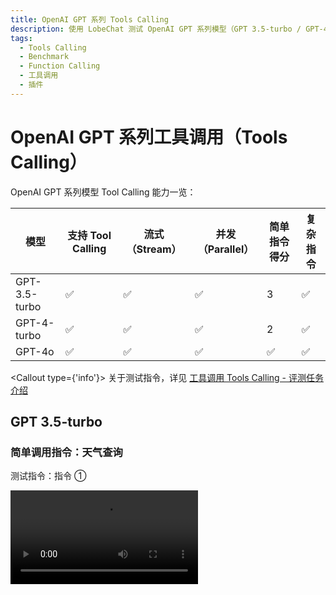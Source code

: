 ```yaml
---
title: OpenAI GPT 系列 Tools Calling
description: 使用 LobeChat 测试 OpenAI GPT 系列模型（GPT 3.5-turbo / GPT-4 /GPT-4o） 的工具调用能力，并展现评测结果
tags:
  - Tools Calling
  - Benchmark
  - Function Calling
  - 工具调用
  - 插件
---
```


# OpenAI GPT 系列工具调用（Tools Calling）

OpenAI GPT 系列模型 Tool Calling 能力一览：

| 模型          | 支持 Tool Calling | 流式 （Stream） | 并发（Parallel） | 简单指令得分 | 复杂指令 |
| ------------- | ----------------- | --------------- | ---------------- | ------------ | -------- |
| GPT-3.5-turbo | ✅                | ✅              | ✅               | 3            | ✅       |
| GPT-4-turbo   | ✅                | ✅              | ✅               | 2            | ✅       |
| GPT-4o        | ✅                | ✅              | ✅               | ✅           | ✅       |

<Callout type={'info'}>
  关于测试指令，详见 [工具调用 Tools Calling -
  评测任务介绍](/zh/docs/usage/tools-calling#评测任务介绍)
</Callout>

## GPT 3.5-turbo

### 简单调用指令：天气查询

测试指令：指令 ①

<Video src="https://github.com/lobehub/lobe-chat/assets/28616219/65901ee2-78b8-4f56-9e0d-6407c484f434" />

<Image
  alt="GPT 3.5 Turbo 简单指令的 Tool Calling"
  src="https://github.com/lobehub/lobe-chat/assets/28616219/1251dfc0-d1c4-4c3d-825e-dd6205793d53"
/>

<details>
<summary>流式 Tool Calling 原始输出：</summary>

```yml
[stream start] 2024-21-5 14:22:53.476
[chunk 0] 2024-21-5 14:22:53.481
{"id":"chatcmpl-9cRxXqXcytS0xohr9sczNjeWP4JHF","object":"chat.completion.chunk","created":1718950967,"model":"gpt-3.5-turbo-0125","system_fingerprint":null,"choices":[{"index":0,"delta":{"role":"assistant","content":""},"logprobs":null,"finish_reason":null}]}

[chunk 1] 2024-21-5 14:22:47.886
{"id":"chatcmpl-9cRxXqXcytS0xohr9sczNjeWP4JHF","object":"chat.completion.chunk","created":1718950967,"model":"gpt-3.5-turbo-0125","system_fingerprint":null,"choices":[{"index":0,"delta":{"content":"好"},"logprobs":null,"finish_reason":null}]}

[chunk 2] 2024-21-5 14:22:47.888
{"id":"chatcmpl-9cRxXqXcytS0xohr9sczNjeWP4JHF","object":"chat.completion.chunk","created":1718950967,"model":"gpt-3.5-turbo-0125","system_fingerprint":null,"choices":[{"index":0,"delta":{"content":"的"},"logprobs":null,"finish_reason":null}]}

[chunk 3] 2024-21-5 14:22:47.889
{"id":"chatcmpl-9cRxXqXcytS0xohr9sczNjeWP4JHF","object":"chat.completion.chunk","created":1718950967,"model":"gpt-3.5-turbo-0125","system_fingerprint":null,"choices":[{"index":0,"delta":{"content":"，请"},"logprobs":null,"finish_reason":null}]}

[chunk 4] 2024-21-5 14:22:47.918
{"id":"chatcmpl-9cRxXqXcytS0xohr9sczNjeWP4JHF","object":"chat.completion.chunk","created":1718950967,"model":"gpt-3.5-turbo-0125","system_fingerprint":null,"choices":[{"index":0,"delta":{"content":"稍"},"logprobs":null,"finish_reason":null}]}

[chunk 5] 2024-21-5 14:22:47.919
{"id":"chatcmpl-9cRxXqXcytS0xohr9sczNjeWP4JHF","object":"chat.completion.chunk","created":1718950967,"model":"gpt-3.5-turbo-0125","system_fingerprint":null,"choices":[{"index":0,"delta":{"content":"等"},"logprobs":null,"finish_reason":null}]}

[chunk 6] 2024-21-5 14:22:47.919
{"id":"chatcmpl-9cRxXqXcytS0xohr9sczNjeWP4JHF","object":"chat.completion.chunk","created":1718950967,"model":"gpt-3.5-turbo-0125","system_fingerprint":null,"choices":[{"index":0,"delta":{"content":"，"},"logprobs":null,"finish_reason":null}]}

[chunk 7] 2024-21-5 14:22:47.962
{"id":"chatcmpl-9cRxXqXcytS0xohr9sczNjeWP4JHF","object":"chat.completion.chunk","created":1718950967,"model":"gpt-3.5-turbo-0125","system_fingerprint":null,"choices":[{"index":0,"delta":{"content":"我"},"logprobs":null,"finish_reason":null}]}

[chunk 8] 2024-21-5 14:22:47.963
{"id":"chatcmpl-9cRxXqXcytS0xohr9sczNjeWP4JHF","object":"chat.completion.chunk","created":1718950967,"model":"gpt-3.5-turbo-0125","system_fingerprint":null,"choices":[{"index":0,"delta":{"content":"马"},"logprobs":null,"finish_reason":null}]}

[chunk 9] 2024-21-5 14:22:47.963
{"id":"chatcmpl-9cRxXqXcytS0xohr9sczNjeWP4JHF","object":"chat.completion.chunk","created":1718950967,"model":"gpt-3.5-turbo-0125","system_fingerprint":null,"choices":[{"index":0,"delta":{"content":"上"},"logprobs":null,"finish_reason":null}]}

[chunk 10] 2024-21-5 14:22:48.189
{"id":"chatcmpl-9cRxXqXcytS0xohr9sczNjeWP4JHF","object":"chat.completion.chunk","created":1718950967,"model":"gpt-3.5-turbo-0125","system_fingerprint":null,"choices":[{"index":0,"delta":{"content":"为"},"logprobs":null,"finish_reason":null}]}

[chunk 11] 2024-21-5 14:22:48.191
{"id":"chatcmpl-9cRxXqXcytS0xohr9sczNjeWP4JHF","object":"chat.completion.chunk","created":1718950967,"model":"gpt-3.5-turbo-0125","system_fingerprint":null,"choices":[{"index":0,"delta":{"content":"您"},"logprobs":null,"finish_reason":null}]}

[chunk 12] 2024-21-5 14:22:48.191
{"id":"chatcmpl-9cRxXqXcytS0xohr9sczNjeWP4JHF","object":"chat.completion.chunk","created":1718950967,"model":"gpt-3.5-turbo-0125","system_fingerprint":null,"choices":[{"index":0,"delta":{"content":"查"},"logprobs":null,"finish_reason":null}]}

[chunk 13] 2024-21-5 14:22:48.194
{"id":"chatcmpl-9cRxXqXcytS0xohr9sczNjeWP4JHF","object":"chat.completion.chunk","created":1718950967,"model":"gpt-3.5-turbo-0125","system_fingerprint":null,"choices":[{"index":0,"delta":{"content":"找"},"logprobs":null,"finish_reason":null}]}

[chunk 14] 2024-21-5 14:22:48.196
{"id":"chatcmpl-9cRxXqXcytS0xohr9sczNjeWP4JHF","object":"chat.completion.chunk","created":1718950967,"model":"gpt-3.5-turbo-0125","system_fingerprint":null,"choices":[{"index":0,"delta":{"content":"北京"},"logprobs":null,"finish_reason":null}]}

[chunk 15] 2024-21-5 14:22:48.197
{"id":"chatcmpl-9cRxXqXcytS0xohr9sczNjeWP4JHF","object":"chat.completion.chunk","created":1718950967,"model":"gpt-3.5-turbo-0125","system_fingerprint":null,"choices":[{"index":0,"delta":{"content":"和"},"logprobs":null,"finish_reason":null}]}

[chunk 16] 2024-21-5 14:22:48.198
{"id":"chatcmpl-9cRxXqXcytS0xohr9sczNjeWP4JHF","object":"chat.completion.chunk","created":1718950967,"model":"gpt-3.5-turbo-0125","system_fingerprint":null,"choices":[{"index":0,"delta":{"content":"杭"},"logprobs":null,"finish_reason":null}]}

[chunk 17] 2024-21-5 14:22:48.199
{"id":"chatcmpl-9cRxXqXcytS0xohr9sczNjeWP4JHF","object":"chat.completion.chunk","created":1718950967,"model":"gpt-3.5-turbo-0125","system_fingerprint":null,"choices":[{"index":0,"delta":{"content":"州"},"logprobs":null,"finish_reason":null}]}

[chunk 18] 2024-21-5 14:22:48.200
{"id":"chatcmpl-9cRxXqXcytS0xohr9sczNjeWP4JHF","object":"chat.completion.chunk","created":1718950967,"model":"gpt-3.5-turbo-0125","system_fingerprint":null,"choices":[{"index":0,"delta":{"content":"的"},"logprobs":null,"finish_reason":null}]}

[chunk 19] 2024-21-5 14:22:49.30
{"id":"chatcmpl-9cRxXqXcytS0xohr9sczNjeWP4JHF","object":"chat.completion.chunk","created":1718950967,"model":"gpt-3.5-turbo-0125","system_fingerprint":null,"choices":[{"index":0,"delta":{"content":"天"},"logprobs":null,"finish_reason":null}]}

[chunk 20] 2024-21-5 14:22:49.31
{"id":"chatcmpl-9cRxXqXcytS0xohr9sczNjeWP4JHF","object":"chat.completion.chunk","created":1718950967,"model":"gpt-3.5-turbo-0125","system_fingerprint":null,"choices":[{"index":0,"delta":{"content":"气"},"logprobs":null,"finish_reason":null}]}

[chunk 21] 2024-21-5 14:22:49.32
{"id":"chatcmpl-9cRxXqXcytS0xohr9sczNjeWP4JHF","object":"chat.completion.chunk","created":1718950967,"model":"gpt-3.5-turbo-0125","system_fingerprint":null,"choices":[{"index":0,"delta":{"content":"信息"},"logprobs":null,"finish_reason":null}]}

[chunk 22] 2024-21-5 14:22:49.37
{"id":"chatcmpl-9cRxXqXcytS0xohr9sczNjeWP4JHF","object":"chat.completion.chunk","created":1718950967,"model":"gpt-3.5-turbo-0125","system_fingerprint":null,"choices":[{"index":0,"delta":{"content":"。"},"logprobs":null,"finish_reason":null}]}

[chunk 23] 2024-21-5 14:22:49.39
{"id":"chatcmpl-9cRxXqXcytS0xohr9sczNjeWP4JHF","object":"chat.completion.chunk","created":1718950967,"model":"gpt-3.5-turbo-0125","system_fingerprint":null,"choices":[{"index":0,"delta":{"tool_calls":[{"index":0,"id":"call_5c8hmWNo6z9hgWgPnrIYAEjL","type":"function","function":{"name":"realtime-weather____fetchCurrentWeather","arguments":""}}]},"logprobs":null,"finish_reason":null}]}

[chunk 24] 2024-21-5 14:22:49.41
{"id":"chatcmpl-9cRxXqXcytS0xohr9sczNjeWP4JHF","object":"chat.completion.chunk","created":1718950967,"model":"gpt-3.5-turbo-0125","system_fingerprint":null,"choices":[{"index":0,"delta":{"tool_calls":[{"index":0,"function":{"arguments":"{\"ci"}}]},"logprobs":null,"finish_reason":null}]}

[chunk 25] 2024-21-5 14:22:49.43
{"id":"chatcmpl-9cRxXqXcytS0xohr9sczNjeWP4JHF","object":"chat.completion.chunk","created":1718950967,"model":"gpt-3.5-turbo-0125","system_fingerprint":null,"choices":[{"index":0,"delta":{"tool_calls":[{"index":0,"function":{"arguments":"ty\": "}}]},"logprobs":null,"finish_reason":null}]}

[chunk 26] 2024-21-5 14:22:49.44
{"id":"chatcmpl-9cRxXqXcytS0xohr9sczNjeWP4JHF","object":"chat.completion.chunk","created":1718950967,"model":"gpt-3.5-turbo-0125","system_fingerprint":null,"choices":[{"index":0,"delta":{"tool_calls":[{"index":0,"function":{"arguments":"\"北京\"}"}}]},"logprobs":null,"finish_reason":null}]}

[chunk 27] 2024-21-5 14:22:49.46
{"id":"chatcmpl-9cRxXqXcytS0xohr9sczNjeWP4JHF","object":"chat.completion.chunk","created":1718950967,"model":"gpt-3.5-turbo-0125","system_fingerprint":null,"choices":[{"index":0,"delta":{"tool_calls":[{"index":1,"id":"call_BtCx1tdT0TW9Pp2Cco6lynZo","type":"function","function":{"name":"realtime-weather____fetchCurrentWeather","arguments":""}}]},"logprobs":null,"finish_reason":null}]}

[chunk 28] 2024-21-5 14:22:49.47
{"id":"chatcmpl-9cRxXqXcytS0xohr9sczNjeWP4JHF","object":"chat.completion.chunk","created":1718950967,"model":"gpt-3.5-turbo-0125","system_fingerprint":null,"choices":[{"index":0,"delta":{"tool_calls":[{"index":1,"function":{"arguments":"{\"ci"}}]},"logprobs":null,"finish_reason":null}]}

[chunk 29] 2024-21-5 14:22:49.47
{"id":"chatcmpl-9cRxXqXcytS0xohr9sczNjeWP4JHF","object":"chat.completion.chunk","created":1718950967,"model":"gpt-3.5-turbo-0125","system_fingerprint":null,"choices":[{"index":0,"delta":{"tool_calls":[{"index":1,"function":{"arguments":"ty\": "}}]},"logprobs":null,"finish_reason":null}]}

[chunk 30] 2024-21-5 14:22:49.48
{"id":"chatcmpl-9cRxXqXcytS0xohr9sczNjeWP4JHF","object":"chat.completion.chunk","created":1718950967,"model":"gpt-3.5-turbo-0125","system_fingerprint":null,"choices":[{"index":0,"delta":{"tool_calls":[{"index":1,"function":{"arguments":"\"杭州\"}"}}]},"logprobs":null,"finish_reason":null}]}

[chunk 31] 2024-21-5 14:22:49.49
{"id":"chatcmpl-9cRxXqXcytS0xohr9sczNjeWP4JHF","object":"chat.completion.chunk","created":1718950967,"model":"gpt-3.5-turbo-0125","system_fingerprint":null,"choices":[{"index":0,"delta":{},"logprobs":null,"finish_reason":"tool_calls"}]}

[stream finished] total chunks: 32
```

</details>

### 复杂调用指令：文生图

测试指令：指令 ②

<Video src="https://github.com/lobehub/lobe-chat/assets/28616219/2047665f-ab22-4da7-a390-0fb4ec5a2a14" />

<Image
  alt="GPT 3.5 Turbo 复杂指令的 Tool Calling"
  src="https://github.com/lobehub/lobe-chat/assets/28616219/125ad028-a621-4433-b5fa-321f8fd76302"
/>

<details>
<summary>流式 Tool Calling 原始输出：</summary>

```yml
[stream start] 2024-21-5 15:17:51.3
[chunk 0] 2024-21-5 15:17:51.18
{"id":"chatcmpl-9cSoovX209wVb9nZr3VmPE6AgV2NS","object":"chat.completion.chunk","created":1718954270,"model":"gpt-3.5-turbo-0125","system_fingerprint":null,"choices":[{"index":0,"delta":{"role":"assistant","content":null,"tool_calls":[{"index":0,"id":"call_8Jyy5K4x3Zl7KDKxZRigeWlg","type":"function","function":{"name":"lobe-image-designer____text2image____builtin","arguments":""}}]},"logprobs":null,"finish_reason":null}]}

[chunk 1] 2024-21-5 15:17:51.21
{"id":"chatcmpl-9cSoovX209wVb9nZr3VmPE6AgV2NS","object":"chat.completion.chunk","created":1718954270,"model":"gpt-3.5-turbo-0125","system_fingerprint":null,"choices":[{"index":0,"delta":{"tool_calls":[{"index":0,"function":{"arguments":"{\""}}]},"logprobs":null,"finish_reason":null}]}

[chunk 2] 2024-21-5 15:17:51.34
{"id":"chatcmpl-9cSoovX209wVb9nZr3VmPE6AgV2NS","object":"chat.completion.chunk","created":1718954270,"model":"gpt-3.5-turbo-0125","system_fingerprint":null,"choices":[{"index":0,"delta":{"tool_calls":[{"index":0,"function":{"arguments":"prom"}}]},"logprobs":null,"finish_reason":null}]}

[chunk 3] 2024-21-5 15:17:51.54
{"id":"chatcmpl-9cSoovX209wVb9nZr3VmPE6AgV2NS","object":"chat.completion.chunk","created":1718954270,"model":"gpt-3.5-turbo-0125","system_fingerprint":null,"choices":[{"index":0,"delta":{"tool_calls":[{"index":0,"function":{"arguments":"pts"}}]},"logprobs":null,"finish_reason":null}]}

[chunk 4] 2024-21-5 15:17:51.56
{"id":"chatcmpl-9cSoovX209wVb9nZr3VmPE6AgV2NS","object":"chat.completion.chunk","created":1718954270,"model":"gpt-3.5-turbo-0125","system_fingerprint":null,"choices":[{"index":0,"delta":{"tool_calls":[{"index":0,"function":{"arguments":"\":[\""}}]},"logprobs":null,"finish_reason":null}]}

[chunk 5] 2024-21-5 15:17:51.60
{"id":"chatcmpl-9cSoovX209wVb9nZr3VmPE6AgV2NS","object":"chat.completion.chunk","created":1718954270,"model":"gpt-3.5-turbo-0125","system_fingerprint":null,"choices":[{"index":0,"delta":{"tool_calls":[{"index":0,"function":{"arguments":"A"}}]},"logprobs":null,"finish_reason":null}]}

[chunk 6] 2024-21-5 15:17:51.63
{"id":"chatcmpl-9cSoovX209wVb9nZr3VmPE6AgV2NS","object":"chat.completion.chunk","created":1718954270,"model":"gpt-3.5-turbo-0125","system_fingerprint":null,"choices":[{"index":0,"delta":{"tool_calls":[{"index":0,"function":{"arguments":" photo"}}]},"logprobs":null,"finish_reason":null}]}

[chunk 7] 2024-21-5 15:17:51.95
{"id":"chatcmpl-9cSoovX209wVb9nZr3VmPE6AgV2NS","object":"chat.completion.chunk","created":1718954270,"model":"gpt-3.5-turbo-0125","system_fingerprint":null,"choices":[{"index":0,"delta":{"tool_calls":[{"index":0,"function":{"arguments":" of"}}]},"logprobs":null,"finish_reason":null}]}

[chunk 8] 2024-21-5 15:17:51.96
{"id":"chatcmpl-9cSoovX209wVb9nZr3VmPE6AgV2NS","object":"chat.completion.chunk","created":1718954270,"model":"gpt-3.5-turbo-0125","system_fingerprint":null,"choices":[{"index":0,"delta":{"tool_calls":[{"index":0,"function":{"arguments":" a"}}]},"logprobs":null,"finish_reason":null}]}

[chunk 9] 2024-21-5 15:17:51.117
{"id":"chatcmpl-9cSoovX209wVb9nZr3VmPE6AgV2NS","object":"chat.completion.chunk","created":1718954270,"model":"gpt-3.5-turbo-0125","system_fingerprint":null,"choices":[{"index":0,"delta":{"tool_calls":[{"index":0,"function":{"arguments":" small"}}]},"logprobs":null,"finish_reason":null}]}

[chunk 10] 2024-21-5 15:17:51.118
{"id":"chatcmpl-9cSoovX209wVb9nZr3VmPE6AgV2NS","object":"chat.completion.chunk","created":1718954270,"model":"gpt-3.5-turbo-0125","system_fingerprint":null,"choices":[{"index":0,"delta":{"tool_calls":[{"index":0,"function":{"arguments":","}}]},"logprobs":null,"finish_reason":null}]}

[chunk 11] 2024-21-5 15:17:51.118
{"id":"chatcmpl-9cSoovX209wVb9nZr3VmPE6AgV2NS","object":"chat.completion.chunk","created":1718954270,"model":"gpt-3.5-turbo-0125","system_fingerprint":null,"choices":[{"index":0,"delta":{"tool_calls":[{"index":0,"function":{"arguments":" fluffy"}}]},"logprobs":null,"finish_reason":null}]}

[chunk 12] 2024-21-5 15:17:51.161
{"id":"chatcmpl-9cSoovX209wVb9nZr3VmPE6AgV2NS","object":"chat.completion.chunk","created":1718954270,"model":"gpt-3.5-turbo-0125","system_fingerprint":null,"choices":[{"index":0,"delta":{"tool_calls":[{"index":0,"function":{"arguments":" brown"}}]},"logprobs":null,"finish_reason":null}]}

[chunk 13] 2024-21-5 15:17:51.161
{"id":"chatcmpl-9cSoovX209wVb9nZr3VmPE6AgV2NS","object":"chat.completion.chunk","created":1718954270,"model":"gpt-3.5-turbo-0125","system_fingerprint":null,"choices":[{"index":0,"delta":{"tool_calls":[{"index":0,"function":{"arguments":" and"}}]},"logprobs":null,"finish_reason":null}]}

[chunk 14] 2024-21-5 15:17:51.162
{"id":"chatcmpl-9cSoovX209wVb9nZr3VmPE6AgV2NS","object":"chat.completion.chunk","created":1718954270,"model":"gpt-3.5-turbo-0125","system_fingerprint":null,"choices":[{"index":0,"delta":{"tool_calls":[{"index":0,"function":{"arguments":" white"}}]},"logprobs":null,"finish_reason":null}]}

[chunk 15] 2024-21-5 15:17:51.194
{"id":"chatcmpl-9cSoovX209wVb9nZr3VmPE6AgV2NS","object":"chat.completion.chunk","created":1718954270,"model":"gpt-3.5-turbo-0125","system_fingerprint":null,"choices":[{"index":0,"delta":{"tool_calls":[{"index":0,"function":{"arguments":" puppy"}}]},"logprobs":null,"finish_reason":null}]}

[chunk 16] 2024-21-5 15:17:51.196
{"id":"chatcmpl-9cSoovX209wVb9nZr3VmPE6AgV2NS","object":"chat.completion.chunk","created":1718954270,"model":"gpt-3.5-turbo-0125","system_fingerprint":null,"choices":[{"index":0,"delta":{"tool_calls":[{"index":0,"function":{"arguments":" with"}}]},"logprobs":null,"finish_reason":null}]}

[chunk 17] 2024-21-5 15:17:51.197
{"id":"chatcmpl-9cSoovX209wVb9nZr3VmPE6AgV2NS","object":"chat.completion.chunk","created":1718954270,"model":"gpt-3.5-turbo-0125","system_fingerprint":null,"choices":[{"index":0,"delta":{"tool_calls":[{"index":0,"function":{"arguments":" big"}}]},"logprobs":null,"finish_reason":null}]}

[chunk 18] 2024-21-5 15:17:51.205
{"id":"chatcmpl-9cSoovX209wVb9nZr3VmPE6AgV2NS","object":"chat.completion.chunk","created":1718954270,"model":"gpt-3.5-turbo-0125","system_fingerprint":null,"choices":[{"index":0,"delta":{"tool_calls":[{"index":0,"function":{"arguments":","}}]},"logprobs":null,"finish_reason":null}]}

[chunk 19] 2024-21-5 15:17:51.208
{"id":"chatcmpl-9cSoovX209wVb9nZr3VmPE6AgV2NS","object":"chat.completion.chunk","created":1718954270,"model":"gpt-3.5-turbo-0125","system_fingerprint":null,"choices":[{"index":0,"delta":{"tool_calls":[{"index":0,"function":{"arguments":" curious"}}]},"logprobs":null,"finish_reason":null}]}

[chunk 20] 2024-21-5 15:17:51.219
{"id":"chatcmpl-9cSoovX209wVb9nZr3VmPE6AgV2NS","object":"chat.completion.chunk","created":1718954270,"model":"gpt-3.5-turbo-0125","system_fingerprint":null,"choices":[{"index":0,"delta":{"tool_calls":[{"index":0,"function":{"arguments":" eyes"}}]},"logprobs":null,"finish_reason":null}]}

[chunk 21] 2024-21-5 15:17:51.219
{"id":"chatcmpl-9cSoovX209wVb9nZr3VmPE6AgV2NS","object":"chat.completion.chunk","created":1718954270,"model":"gpt-3.5-turbo-0125","system_fingerprint":null,"choices":[{"index":0,"delta":{"tool_calls":[{"index":0,"function":{"arguments":" standing"}}]},"logprobs":null,"finish_reason":null}]}

[chunk 22] 2024-21-5 15:17:51.233
{"id":"chatcmpl-9cSoovX209wVb9nZr3VmPE6AgV2NS","object":"chat.completion.chunk","created":1718954270,"model":"gpt-3.5-turbo-0125","system_fingerprint":null,"choices":[{"index":0,"delta":{"tool_calls":[{"index":0,"function":{"arguments":" on"}}]},"logprobs":null,"finish_reason":null}]}

[chunk 23] 2024-21-5 15:17:51.234
{"id":"chatcmpl-9cSoovX209wVb9nZr3VmPE6AgV2NS","object":"chat.completion.chunk","created":1718954270,"model":"gpt-3.5-turbo-0125","system_fingerprint":null,"choices":[{"index":0,"delta":{"tool_calls":[{"index":0,"function":{"arguments":" a"}}]},"logprobs":null,"finish_reason":null}]}

[chunk 24] 2024-21-5 15:17:51.261
{"id":"chatcmpl-9cSoovX209wVb9nZr3VmPE6AgV2NS","object":"chat.completion.chunk","created":1718954270,"model":"gpt-3.5-turbo-0125","system_fingerprint":null,"choices":[{"index":0,"delta":{"tool_calls":[{"index":0,"function":{"arguments":" grass"}}]},"logprobs":null,"finish_reason":null}]}

[chunk 25] 2024-21-5 15:17:51.261
{"id":"chatcmpl-9cSoovX209wVb9nZr3VmPE6AgV2NS","object":"chat.completion.chunk","created":1718954270,"model":"gpt-3.5-turbo-0125","system_fingerprint":null,"choices":[{"index":0,"delta":{"tool_calls":[{"index":0,"function":{"arguments":"y"}}]},"logprobs":null,"finish_reason":null}]}

[chunk 26] 2024-21-5 15:17:51.300
{"id":"chatcmpl-9cSoovX209wVb9nZr3VmPE6AgV2NS","object":"chat.completion.chunk","created":1718954270,"model":"gpt-3.5-turbo-0125","system_fingerprint":null,"choices":[{"index":0,"delta":{"tool_calls":[{"index":0,"function":{"arguments":" field"}}]},"logprobs":null,"finish_reason":null}]}

[chunk 27] 2024-21-5 15:17:51.301
{"id":"chatcmpl-9cSoovX209wVb9nZr3VmPE6AgV2NS","object":"chat.completion.chunk","created":1718954270,"model":"gpt-3.5-turbo-0125","system_fingerprint":null,"choices":[{"index":0,"delta":{"tool_calls":[{"index":0,"function":{"arguments":" under"}}]},"logprobs":null,"finish_reason":null}]}

[chunk 28] 2024-21-5 15:17:51.334
{"id":"chatcmpl-9cSoovX209wVb9nZr3VmPE6AgV2NS","object":"chat.completion.chunk","created":1718954270,"model":"gpt-3.5-turbo-0125","system_fingerprint":null,"choices":[{"index":0,"delta":{"tool_calls":[{"index":0,"function":{"arguments":" the"}}]},"logprobs":null,"finish_reason":null}]}

[chunk 29] 2024-21-5 15:17:51.334
{"id":"chatcmpl-9cSoovX209wVb9nZr3VmPE6AgV2NS","object":"chat.completion.chunk","created":1718954270,"model":"gpt-3.5-turbo-0125","system_fingerprint":null,"choices":[{"index":0,"delta":{"tool_calls":[{"index":0,"function":{"arguments":" sunlight"}}]},"logprobs":null,"finish_reason":null}]}

[chunk 30] 2024-21-5 15:17:51.353
{"id":"chatcmpl-9cSoovX209wVb9nZr3VmPE6AgV2NS","object":"chat.completion.chunk","created":1718954270,"model":"gpt-3.5-turbo-0125","system_fingerprint":null,"choices":[{"index":0,"delta":{"tool_calls":[{"index":0,"function":{"arguments":".\""}}]},"logprobs":null,"finish_reason":null}]}

[chunk 31] 2024-21-5 15:17:51.354
{"id":"chatcmpl-9cSoovX209wVb9nZr3VmPE6AgV2NS","object":"chat.completion.chunk","created":1718954270,"model":"gpt-3.5-turbo-0125","system_fingerprint":null,"choices":[{"index":0,"delta":{"tool_calls":[{"index":0,"function":{"arguments":"],\""}}]},"logprobs":null,"finish_reason":null}]}

[chunk 32] 2024-21-5 15:17:51.522
{"id":"chatcmpl-9cSoovX209wVb9nZr3VmPE6AgV2NS","object":"chat.completion.chunk","created":1718954270,"model":"gpt-3.5-turbo-0125","system_fingerprint":null,"choices":[{"index":0,"delta":{"tool_calls":[{"index":0,"function":{"arguments":"quality"}}]},"logprobs":null,"finish_reason":null}]}

[chunk 33] 2024-21-5 15:17:51.523
{"id":"chatcmpl-9cSoovX209wVb9nZr3VmPE6AgV2NS","object":"chat.completion.chunk","created":1718954270,"model":"gpt-3.5-turbo-0125","system_fingerprint":null,"choices":[{"index":0,"delta":{"tool_calls":[{"index":0,"function":{"arguments":"\":\""}}]},"logprobs":null,"finish_reason":null}]}

[chunk 34] 2024-21-5 15:17:51.524
{"id":"chatcmpl-9cSoovX209wVb9nZr3VmPE6AgV2NS","object":"chat.completion.chunk","created":1718954270,"model":"gpt-3.5-turbo-0125","system_fingerprint":null,"choices":[{"index":0,"delta":{"tool_calls":[{"index":0,"function":{"arguments":"hd"}}]},"logprobs":null,"finish_reason":null}]}

[chunk 35] 2024-21-5 15:17:51.525
{"id":"chatcmpl-9cSoovX209wVb9nZr3VmPE6AgV2NS","object":"chat.completion.chunk","created":1718954270,"model":"gpt-3.5-turbo-0125","system_fingerprint":null,"choices":[{"index":0,"delta":{"tool_calls":[{"index":0,"function":{"arguments":"\",\""}}]},"logprobs":null,"finish_reason":null}]}

[chunk 36] 2024-21-5 15:17:51.526
{"id":"chatcmpl-9cSoovX209wVb9nZr3VmPE6AgV2NS","object":"chat.completion.chunk","created":1718954270,"model":"gpt-3.5-turbo-0125","system_fingerprint":null,"choices":[{"index":0,"delta":{"tool_calls":[{"index":0,"function":{"arguments":"size"}}]},"logprobs":null,"finish_reason":null}]}

[chunk 37] 2024-21-5 15:17:51.533
{"id":"chatcmpl-9cSoovX209wVb9nZr3VmPE6AgV2NS","object":"chat.completion.chunk","created":1718954270,"model":"gpt-3.5-turbo-0125","system_fingerprint":null,"choices":[{"index":0,"delta":{"tool_calls":[{"index":0,"function":{"arguments":"\":\""}}]},"logprobs":null,"finish_reason":null}]}

[chunk 38] 2024-21-5 15:17:51.534
{"id":"chatcmpl-9cSoovX209wVb9nZr3VmPE6AgV2NS","object":"chat.completion.chunk","created":1718954270,"model":"gpt-3.5-turbo-0125","system_fingerprint":null,"choices":[{"index":0,"delta":{"tool_calls":[{"index":0,"function":{"arguments":"102"}}]},"logprobs":null,"finish_reason":null}]}

[chunk 39] 2024-21-5 15:17:51.535
{"id":"chatcmpl-9cSoovX209wVb9nZr3VmPE6AgV2NS","object":"chat.completion.chunk","created":1718954270,"model":"gpt-3.5-turbo-0125","system_fingerprint":null,"choices":[{"index":0,"delta":{"tool_calls":[{"index":0,"function":{"arguments":"4"}}]},"logprobs":null,"finish_reason":null}]}

[chunk 40] 2024-21-5 15:17:51.536
{"id":"chatcmpl-9cSoovX209wVb9nZr3VmPE6AgV2NS","object":"chat.completion.chunk","created":1718954270,"model":"gpt-3.5-turbo-0125","system_fingerprint":null,"choices":[{"index":0,"delta":{"tool_calls":[{"index":0,"function":{"arguments":"x"}}]},"logprobs":null,"finish_reason":null}]}

[chunk 41] 2024-21-5 15:17:51.536
{"id":"chatcmpl-9cSoovX209wVb9nZr3VmPE6AgV2NS","object":"chat.completion.chunk","created":1718954270,"model":"gpt-3.5-turbo-0125","system_fingerprint":null,"choices":[{"index":0,"delta":{"tool_calls":[{"index":0,"function":{"arguments":"102"}}]},"logprobs":null,"finish_reason":null}]}

[chunk 42] 2024-21-5 15:17:51.537
{"id":"chatcmpl-9cSoovX209wVb9nZr3VmPE6AgV2NS","object":"chat.completion.chunk","created":1718954270,"model":"gpt-3.5-turbo-0125","system_fingerprint":null,"choices":[{"index":0,"delta":{"tool_calls":[{"index":0,"function":{"arguments":"4"}}]},"logprobs":null,"finish_reason":null}]}

[chunk 43] 2024-21-5 15:17:51.537
{"id":"chatcmpl-9cSoovX209wVb9nZr3VmPE6AgV2NS","object":"chat.completion.chunk","created":1718954270,"model":"gpt-3.5-turbo-0125","system_fingerprint":null,"choices":[{"index":0,"delta":{"tool_calls":[{"index":0,"function":{"arguments":"\",\""}}]},"logprobs":null,"finish_reason":null}]}

[chunk 44] 2024-21-5 15:17:51.557
{"id":"chatcmpl-9cSoovX209wVb9nZr3VmPE6AgV2NS","object":"chat.completion.chunk","created":1718954270,"model":"gpt-3.5-turbo-0125","system_fingerprint":null,"choices":[{"index":0,"delta":{"tool_calls":[{"index":0,"function":{"arguments":"style"}}]},"logprobs":null,"finish_reason":null}]}

[chunk 45] 2024-21-5 15:17:51.558
{"id":"chatcmpl-9cSoovX209wVb9nZr3VmPE6AgV2NS","object":"chat.completion.chunk","created":1718954270,"model":"gpt-3.5-turbo-0125","system_fingerprint":null,"choices":[{"index":0,"delta":{"tool_calls":[{"index":0,"function":{"arguments":"\":\""}}]},"logprobs":null,"finish_reason":null}]}

[chunk 46] 2024-21-5 15:17:51.560
{"id":"chatcmpl-9cSoovX209wVb9nZr3VmPE6AgV2NS","object":"chat.completion.chunk","created":1718954270,"model":"gpt-3.5-turbo-0125","system_fingerprint":null,"choices":[{"index":0,"delta":{"tool_calls":[{"index":0,"function":{"arguments":"natural"}}]},"logprobs":null,"finish_reason":null}]}

[chunk 47] 2024-21-5 15:17:51.560
{"id":"chatcmpl-9cSoovX209wVb9nZr3VmPE6AgV2NS","object":"chat.completion.chunk","created":1718954270,"model":"gpt-3.5-turbo-0125","system_fingerprint":null,"choices":[{"index":0,"delta":{"tool_calls":[{"index":0,"function":{"arguments":"\"}"}}]},"logprobs":null,"finish_reason":null}]}

[chunk 48] 2024-21-5 15:17:51.561
{"id":"chatcmpl-9cSoovX209wVb9nZr3VmPE6AgV2NS","object":"chat.completion.chunk","created":1718954270,"model":"gpt-3.5-turbo-0125","system_fingerprint":null,"choices":[{"index":0,"delta":{},"logprobs":null,"finish_reason":"tool_calls"}]}

[stream finished] total chunks: 49
```

</details>

## GPT-4 Turbo

### 简单调用指令：天气查询

测试指令：指令 ①

GPT-4 Turbo 在调用 Tool Calling 时并没有像 GPT-3.5 Turbo 一样回复「好的」，且经过多次测试始终一样，因此在这一条复合指令的跟随中反而不如 GPT-3.5 Turbo，但剩余两项能力均不错。

当然，也有可能是因为 GPT-4 Turbo 的模型更加有“自主意识”，认为不需要输出这一句“好的”。

<Video src="https://github.com/lobehub/lobe-chat/assets/28616219/f865d91b-b84a-4258-ae09-9d1e15eeb43d" />

<Image
  alt="GPT-4 Turbo 简单指令的 Tool Calling"
  src="https://github.com/lobehub/lobe-chat/assets/28616219/19298693-7a9b-4b54-9e28-c46b541b4f41"
/>

<details>
<summary>流式 Tool Calling 原始输出：</summary>

```yml

[stream start] 2024-6-22 17:33:28.818

[chunk 0] 2024-6-22 17:33:28.823
{"id":"chatcmpl-9crPbkOImn4LxnDRSBsrTyOTr1saK","object":"chat.completion.chunk","created":1719048807,"model":"gpt-4-turbo-2024-04-09","system_fingerprint":"fp_9d7f5c6195","choices":[{"index":0,"delta":{"role":"assistant","content":null},"logprobs":null,"finish_reason":null}]}

[chunk 1] 2024-6-22 17:33:28.823
{"id":"chatcmpl-9crPbkOImn4LxnDRSBsrTyOTr1saK","object":"chat.completion.chunk","created":1719048807,"model":"gpt-4-turbo-2024-04-09","system_fingerprint":"fp_9d7f5c6195","choices":[{"index":0,"delta":{"tool_calls":[{"index":0,"id":"call_hKvHwh1w2NEjnpTyJdQYNd2c","type":"function","function":{"name":"realtime-weather____fetchCurrentWeather","arguments":""}}]},"logprobs":null,"finish_reason":null}]}

[chunk 2] 2024-6-22 17:33:28.823
{"id":"chatcmpl-9crPbkOImn4LxnDRSBsrTyOTr1saK","object":"chat.completion.chunk","created":1719048807,"model":"gpt-4-turbo-2024-04-09","system_fingerprint":"fp_9d7f5c6195","choices":[{"index":0,"delta":{"tool_calls":[{"index":0,"function":{"arguments":"{\"ci"}}]},"logprobs":null,"finish_reason":null}]}

[chunk 3] 2024-6-22 17:33:28.823
{"id":"chatcmpl-9crPbkOImn4LxnDRSBsrTyOTr1saK","object":"chat.completion.chunk","created":1719048807,"model":"gpt-4-turbo-2024-04-09","system_fingerprint":"fp_9d7f5c6195","choices":[{"index":0,"delta":{"tool_calls":[{"index":0,"function":{"arguments":"ty\": "}}]},"logprobs":null,"finish_reason":null}]}

[chunk 4] 2024-6-22 17:33:28.824
{"id":"chatcmpl-9crPbkOImn4LxnDRSBsrTyOTr1saK","object":"chat.completion.chunk","created":1719048807,"model":"gpt-4-turbo-2024-04-09","system_fingerprint":"fp_9d7f5c6195","choices":[{"index":0,"delta":{"tool_calls":[{"index":0,"function":{"arguments":"\"杭州\"}"}}]},"logprobs":null,"finish_reason":null}]}

[chunk 5] 2024-6-22 17:33:28.824
{"id":"chatcmpl-9crPbkOImn4LxnDRSBsrTyOTr1saK","object":"chat.completion.chunk","created":1719048807,"model":"gpt-4-turbo-2024-04-09","system_fingerprint":"fp_9d7f5c6195","choices":[{"index":0,"delta":{"tool_calls":[{"index":1,"id":"call_eq0GZi5bPMhjcahClrmObeUM","type":"function","function":{"name":"realtime-weather____fetchCurrentWeather","arguments":""}}]},"logprobs":null,"finish_reason":null}]}

[chunk 6] 2024-6-22 17:33:28.825
{"id":"chatcmpl-9crPbkOImn4LxnDRSBsrTyOTr1saK","object":"chat.completion.chunk","created":1719048807,"model":"gpt-4-turbo-2024-04-09","system_fingerprint":"fp_9d7f5c6195","choices":[{"index":0,"delta":{"tool_calls":[{"index":1,"function":{"arguments":"{\"ci"}}]},"logprobs":null,"finish_reason":null}]}

[chunk 7] 2024-6-22 17:33:28.825
{"id":"chatcmpl-9crPbkOImn4LxnDRSBsrTyOTr1saK","object":"chat.completion.chunk","created":1719048807,"model":"gpt-4-turbo-2024-04-09","system_fingerprint":"fp_9d7f5c6195","choices":[{"index":0,"delta":{"tool_calls":[{"index":1,"function":{"arguments":"ty\": "}}]},"logprobs":null,"finish_reason":null}]}

[chunk 8] 2024-6-22 17:33:28.826
{"id":"chatcmpl-9crPbkOImn4LxnDRSBsrTyOTr1saK","object":"chat.completion.chunk","created":1719048807,"model":"gpt-4-turbo-2024-04-09","system_fingerprint":"fp_9d7f5c6195","choices":[{"index":0,"delta":{"tool_calls":[{"index":1,"function":{"arguments":"\"北京\"}"}}]},"logprobs":null,"finish_reason":null}]}

[chunk 9] 2024-6-22 17:33:28.826
{"id":"chatcmpl-9crPbkOImn4LxnDRSBsrTyOTr1saK","object":"chat.completion.chunk","created":1719048807,"model":"gpt-4-turbo-2024-04-09","system_fingerprint":"fp_9d7f5c6195","choices":[{"index":0,"delta":{},"logprobs":null,"finish_reason":"tool_calls"}]}

[stream finished] total chunks: 10
```

</details>

### 复杂调用指令：文生图

测试指令：指令 ②

## GPT 4o

### 简单调用指令：天气查询

测试指令：指令 ①

GPT-4o 和 3.5 一样，在简单调用指令中，能够达到非常不错的复合指令遵循能力。

<Video src="https://github.com/lobehub/lobe-chat/assets/28616219/c77b65ab-0854-4e1f-a25b-ff43275bd318" />

<Image
  alt="GPT-4o 简单指令的 Tool Calling"
  src="https://github.com/lobehub/lobe-chat/assets/28616219/e5d6214f-f628-4064-a330-cbd7c5d474ac"
/>

<details>
    <summary>流式 Tool Calling 原始输出：</summary>

````yaml
[stream start] 2024-6-22 17:55:15.541

[chunk 0] 2024-6-22 17:55:15.545
{"id":"chatcmpl-9crkh8Js4rzPsOr2CUiXXkJzntcUs","object":"chat.completion.chunk","created":1719050115,"model":"gpt-4o-2024-05-13","system_fingerprint":"fp_3e7d703517","choices":[{"index":0,"delta":{"role":"assistant","content":""},"logprobs":null,"finish_reason":null}]}

[chunk 1] 2024-6-22 17:55:15.550
{"id":"chatcmpl-9crkh8Js4rzPsOr2CUiXXkJzntcUs","object":"chat.completion.chunk","created":1719050115,"model":"gpt-4o-2024-05-13","system_fingerprint":"fp_3e7d703517","choices":[{"index":0,"delta":{"content":"好的"},"logprobs":nul"finish_reason":null}]}

[chunk 2] 2024-6-22 17:55:15.551
{"id":"chatcmpl-9crkh8Js4rzPsOr2CUiXXkJzntcUs","object":"chat.completion.chunk","created":1719050115,"model":"gpt-4o-2024-05-13","system_fingerprint":"fp_3e7d703517","choices":[{"index":0,"delta":{"content":"，请"},"logprobs":nul"finish_reason":null}]}

[chunk 3] 2024-6-22 17:55:15.572
{"id":"chatcmpl-9crkh8Js4rzPsOr2CUiXXkJzntcUs","object":"chat.completion.chunk","created":1719050115,"model":"gpt-4o-2024-05-13","system_fingerprint":"fp_3e7d703517","choices":[{"index":0,"delta":{"content":"稍"},"logprobs":null,finish_reason":null}]}

[chunk 4] 2024-6-22 17:55:15.573
{"id":"chatcmpl-9crkh8Js4rzPsOr2CUiXXkJzntcUs","object":"chat.completion.chunk","created":1719050115,"model":"gpt-4o-2024-05-13","system_fingerprint":"fp_3e7d703517","choices":[{"index":0,"delta":{"content":"等"},"logprobs":null,finish_reason":null}]}

[chunk 5] 2024-6-22 17:55:15.592
{"id":"chatcmpl-9crkh8Js4rzPsOr2CUiXXkJzntcUs","object":"chat.completion.chunk","created":1719050115,"model":"gpt-4o-2024-05-13","system_fingerprint":"fp_3e7d703517","choices":[{"index":0,"delta":{"content":"，我"},"logprobs":nul"finish_reason":null}]}

[chunk 6] 2024-6-22 17:55:15.593
{"id":"chatcmpl-9crkh8Js4rzPsOr2CUiXXkJzntcUs","object":"chat.completion.chunk","created":1719050115,"model":"gpt-4o-2024-05-13","system_fingerprint":"fp_3e7d703517","choices":[{"index":0,"delta":{"content":"将"},"logprobs":null,finish_reason":null}]}

[chunk 7] 2024-6-22 17:55:15.606
{"id":"chatcmpl-9crkh8Js4rzPsOr2CUiXXkJzntcUs","object":"chat.completion.chunk","created":1719050115,"model":"gpt-4o-2024-05-13","system_fingerprint":"fp_3e7d703517","choices":[{"index":0,"delta":{"content":"为"},"logprobs":null,finish_reason":null}]}

[chunk 8] 2024-6-22 17:55:15.606
{"id":"chatcmpl-9crkh8Js4rzPsOr2CUiXXkJzntcUs","object":"chat.completion.chunk","created":1719050115,"model":"gpt-4o-2024-05-13","system_fingerprint":"fp_3e7d703517","choices":[{"index":0,"delta":{"content":"您"},"logprobs":null,finish_reason":null}]}

[chunk 9] 2024-6-22 17:55:15.625
{"id":"chatcmpl-9crkh8Js4rzPsOr2CUiXXkJzntcUs","object":"chat.completion.chunk","created":1719050115,"model":"gpt-4o-2024-05-13","system_fingerprint":"fp_3e7d703517","choices":[{"index":0,"delta":{"content":"查询"},"logprobs":nul"finish_reason":null}]}

[chunk 10] 2024-6-22 17:55:15.626
{"id":"chatcmpl-9crkh8Js4rzPsOr2CUiXXkJzntcUs","object":"chat.completion.chunk","created":1719050115,"model":"gpt-4o-2024-05-13","system_fingerprint":"fp_3e7d703517","choices":[{"index":0,"delta":{"content":"杭州"},"logprobs":nul"finish_reason":null}]}

[chunk 11] 2024-6-22 17:55:15.644
{"id":"chatcmpl-9crkh8Js4rzPsOr2CUiXXkJzntcUs","object":"chat.completion.chunk","created":1719050115,"model":"gpt-4o-2024-05-13","system_fingerprint":"fp_3e7d703517","choices":[{"index":0,"delta":{"content":"和"},"logprobs":null,finish_reason":null}]}

[chunk 12] 2024-6-22 17:55:15.645
{"id":"chatcmpl-9crkh8Js4rzPsOr2CUiXXkJzntcUs","object":"chat.completion.chunk","created":1719050115,"model":"gpt-4o-2024-05-13","system_fingerprint":"fp_3e7d703517","choices":[{"index":0,"delta":{"content":"北京"},"logprobs":nul"finish_reason":null}]}

[chunk 13] 2024-6-22 17:55:16.180
{"id":"chatcmpl-9crkh8Js4rzPsOr2CUiXXkJzntcUs","object":"chat.completion.chunk","created":1719050115,"model":"gpt-4o-2024-05-13","system_fingerprint":"fp_3e7d703517","choices":[{"index":0,"delta":{"content":"的"},"logprobs":null,finish_reason":null}]}

[chunk 14] 2024-6-22 17:55:16.180
{"id":"chatcmpl-9crkh8Js4rzPsOr2CUiXXkJzntcUs","object":"chat.completion.chunk","created":1719050115,"model":"gpt-4o-2024-05-13","system_fingerprint":"fp_3e7d703517","choices":[{"index":0,"delta":{"content":"天气"},"logprobs":nul"finish_reason":null}]}

[chunk 15] 2024-6-22 17:55:16.180
{"id":"chatcmpl-9crkh8Js4rzPsOr2CUiXXkJzntcUs","object":"chat.completion.chunk","created":1719050115,"model":"gpt-4o-2024-05-13","system_fingerprint":"fp_3e7d703517","choices":[{"index":0,"delta":{"content":"情况"},"logprobs":nul"finish_reason":null}]}

[chunk 16] 2024-6-22 17:55:16.180
{"id":"chatcmpl-9crkh8Js4rzPsOr2CUiXXkJzntcUs","object":"chat.completion.chunk","created":1719050115,"model":"gpt-4o-2024-05-13","system_fingerprint":"fp_3e7d703517","choices":[{"index":0,"delta":{"content":"。"},"logprobs":null,finish_reason":null}]}

[chunk 17] 2024-6-22 17:55:16.181
{"id":"chatcmpl-9crkh8Js4rzPsOr2CUiXXkJzntcUs","object":"chat.completion.chunk","created":1719050115,"model":"gpt-4o-2024-05-13","system_fingerprint":"fp_3e7d703517","choices":[{"index":0,"delta":{"tool_calls":[{"index":0,"id":"call_xvk2SqA8Pll2Jq7ndqlmQ35U","type":"function","function":{"name":"realtime-weather____fetchCurrentWeather","arguments":""}}]},"logprobs":null,"finish_reason":null}]}

[chunk 18] 2024-6-22 17:55:16.181
{"id":"chatcmpl-9crkh8Js4rzPsOr2CUiXXkJzntcUs","object":"chat.completion.chunk","created":1719050115,"model":"gpt-4o-2024-05-13","system_fingerprint":"fp_3e7d703517","choices":[{"index":0,"delta":{"tool_calls":[{"index":0,"function":{"arguments":"{\"ci"}}]},"logprobs":null,"finish_reason":null}]}

[chunk 19] 2024-6-22 17:55:16.181
{"id":"chatcmpl-9crkh8Js4rzPsOr2CUiXXkJzntcUs","object":"chat.completion.chunk","created":1719050115,"model":"gpt-4o-2024-05-13","system_fingerprint":"fp_3e7d703517","choices":[{"index":0,"delta":{"tool_calls":[{"index":0,"function":{"arguments":"ty\": "}}]},"logprobs":null,"finish_reason":null}]}

[chunk 20] 2024-6-22 17:55:16.182
{"id":"chatcmpl-9crkh8Js4rzPsOr2CUiXXkJzntcUs","object":"chat.completion.chunk","created":1719050115,"model":"gpt-4o-2024-05-13","system_fingerprint":"fp_3e7d703517","choices":[{"index":0,"delta":{"tool_calls":[{"index":0,"function":{"arguments":"\"杭州\"}"}}]},"logprobs":null,"finish_reason":null}]}

[chunk 21] 2024-6-22 17:55:16.182
{"id":"chatcmpl-9crkh8Js4rzPsOr2CUiXXkJzntcUs","object":"chat.completion.chunk","created":1719050115,"model":"gpt-4o-2024-05-13","system_fingerprint":"fp_3e7d703517","choices":[{"index":0,"delta":{"tool_calls":[{"index":1,"id":"call_V6fv1cdQ4udwpQR8mRmKbA3M","type":"function","function":{"name":"realtime-weather____fetchCurrentWeather","arguments":""}}]},"logprobs":null,"finish_reason":null}]}

[chunk 22] 2024-6-22 17:55:16.182
{"id":"chatcmpl-9crkh8Js4rzPsOr2CUiXXkJzntcUs","object":"chat.completion.chunk","created":1719050115,"model":"gpt-4o-2024-05-13","system_fingerprint":"fp_3e7d703517","choices":[{"index":0,"delta":{"tool_calls":[{"index":1,"function":{"arguments":"{\"ci"}}]},"logprobs":null,"finish_reason":null}]}

[chunk 23] 2024-6-22 17:55:16.182
{"id":"chatcmpl-9crkh8Js4rzPsOr2CUiXXkJzntcUs","object":"chat.completion.chunk","created":1719050115,"model":"gpt-4o-2024-05-13","system_fingerprint":"fp_3e7d703517","choices":[{"index":0,"delta":{"tool_calls":[{"index":1,"function":{"arguments":"ty\": "}}]},"logprobs":null,"finish_reason":null}]}

[chunk 24] 2024-6-22 17:55:16.183
{"id":"chatcmpl-9crkh8Js4rzPsOr2CUiXXkJzntcUs","object":"chat.completion.chunk","created":1719050115,"model":"gpt-4o-2024-05-13","system_fingerprint":"fp_3e7d703517","choices":[{"index":0,"delta":{"tool_calls":[{"index":1,"function":{"arguments":"\"北京\"}"}}]},"logprobs":null,"finish_reason":null}]}

[chunk 25] 2024-6-22 17:55:16.183
{"id":"chatcmpl-9crkh8Js4rzPsOr2CUiXXkJzntcUs","object":"chat.completion.chunk","created":1719050115,"model":"gpt-4o-2024-05-13","system_fingerprint":"fp_3e7d703517","choices":[{"index":0,"delta":{},"logprobs":null,"finish_reason":"tool_calls"}]}

[stream finished] total chunks: 26
````

</details>

### 复杂调用指令：文生图

测试指令：指令 ②

<Video src="https://github.com/lobehub/lobe-chat/assets/28616219/c77b65ab-0854-4e1f-a25b-ff43275bd318" />

<Image
  alt="GPT-4o 复杂指令的 Tool Calling"
  src="https://github.com/lobehub/lobe-chat/assets/28616219/8329c1b2-5e36-4457-946c-ce3781b05afd"
/>

<details>
    <summary>流式 Tool Calling 原始输出：</summary>

````yml
[stream start] 2024-6-22 18:8:5.300

[chunk 0] 2024-6-22 18:8:5.304
{"id":"chatcmpl-9crx5O40BAahDC0TlaFBtIScSX8IJ","object":"chat.completion.chunk","created":1719050883,"model":"gpt-3.5-turbo-0125","system_fingerprint":null,"choices":[{"index":0,"delta":{"role":"assistant","content":""},"logprobs":null,"finish_reason":null}]}

[chunk 1] 2024-6-22 18:8:5.305
{"id":"chatcmpl-9crx5O40BAahDC0TlaFBtIScSX8IJ","object":"chat.completion.chunk","created":1719050883,"model":"gpt-3.5-turbo-0125","system_fingerprint":null,"choices":[{"index":0,"delta":{"content":"画"},"logprobs":null,"finish_reson":null}]}

[chunk 2] 2024-6-22 18:8:5.305
{"id":"chatcmpl-9crx5O40BAahDC0TlaFBtIScSX8IJ","object":"chat.completion.chunk","created":1719050883,"model":"gpt-3.5-turbo-0125","system_fingerprint":null,"choices":[{"index":0,"delta":{"content":"一"},"logprobs":null,"finish_reson":null}]}

[chunk 3] 2024-6-22 18:8:5.306
{"id":"chatcmpl-9crx5O40BAahDC0TlaFBtIScSX8IJ","object":"chat.completion.chunk","created":1719050883,"model":"gpt-3.5-turbo-0125","system_fingerprint":null,"choices":[{"index":0,"delta":{"content":"只"},"logprobs":null,"finish_reson":null}]}

[chunk 4] 2024-6-22 18:8:5.307
{"id":"chatcmpl-9crx5O40BAahDC0TlaFBtIScSX8IJ","object":"chat.completion.chunk","created":1719050883,"model":"gpt-3.5-turbo-0125","system_fingerprint":null,"choices":[{"index":0,"delta":{"content":"可"},"logprobs":null,"finish_reson":null}]}

[chunk 5] 2024-6-22 18:8:5.307
{"id":"chatcmpl-9crx5O40BAahDC0TlaFBtIScSX8IJ","object":"chat.completion.chunk","created":1719050883,"model":"gpt-3.5-turbo-0125","system_fingerprint":null,"choices":[{"index":0,"delta":{"content":"爱"},"logprobs":null,"finish_reson":null}]}

[chunk 6] 2024-6-22 18:8:5.307
{"id":"chatcmpl-9crx5O40BAahDC0TlaFBtIScSX8IJ","object":"chat.completion.chunk","created":1719050883,"model":"gpt-3.5-turbo-0125","system_fingerprint":null,"choices":[{"index":0,"delta":{"content":"小"},"logprobs":null,"finish_reson":null}]}

[chunk 7] 2024-6-22 18:8:5.308
{"id":"chatcmpl-9crx5O40BAahDC0TlaFBtIScSX8IJ","object":"chat.completion.chunk","created":1719050883,"model":"gpt-3.5-turbo-0125","system_fingerprint":null,"choices":[{"index":0,"delta":{"content":"狗"},"logprobs":null,"finish_reson":null}]}

[chunk 8] 2024-6-22 18:8:5.308
{"id":"chatcmpl-9crx5O40BAahDC0TlaFBtIScSX8IJ","object":"chat.completion.chunk","created":1719050883,"model":"gpt-3.5-turbo-0125","system_fingerprint":null,"choices":[{"index":0,"delta":{},"logprobs":null,"finish_reason":"stop"}]}

[stream finished] total chunks: 9

````

</details>
